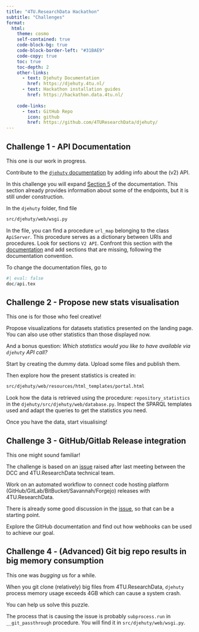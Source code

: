 ```yaml
---
title: "4TU.ResearchData Hackathon"
subtitle: "Challenges"
format: 
  html:
    theme: cosmo
    self-contained: true
    code-block-bg: true
    code-block-border-left: "#31BAE9"
    code-copy: true
    toc: true
    toc-depth: 2
    other-links:
      - text: Djehuty Documentation
        href: https://djehuty.4tu.nl/
      - text: Hackathon installation guides
        href: https://hackathon.data.4tu.nl/
        
    code-links:
      - text: GitHub Repo
        icon: github
        href: https://github.com/4TUResearchData/djehuty/
---
```


## Challenge 1 - API Documentation

This one is our work in progress.

Contribute to the [`djehuty` documentation](https://djehuty.4tu.nl/) by adding info about the (v2) API. 

In this challenge you will expand [Section 5](https://djehuty.4tu.nl/#x1-430005) of the documentation. This section already provides information about some of the endpoints, but it is still under construction. 

:::{.callout-note title="Where to start?"}
In the `djehuty` folder, find file 

```default
src/djehuty/web/wsgi.py

```

In the file, you can find a procedure `url_map` belonging to the class `ApiServer`. This procedure serves as a dictionary between URIs and procedures. Look for sections `V2 API`.  Confront this section with the [documentation](https://djehuty.4tu.nl/#x1-430005) and add sections that are missing, following the documentation convention.

To change the documentation files, go to 

```r
#| eval: false
doc/api.tex
```
:::


## Challenge 2 - Propose new stats visualisation

This one is for those who feel creative!

Propose visualizations for datasets statistics presented on the landing page. 
You can also use other statistics than those displayed now. 

And a bonus question: 
*Which statistics would you like to have available via `djehuty` API call?*  

:::{.callout-note title="Where to start?"}

Start by creating the dummy data. Upload some files and publish them.

Then explore how the present statistics is created in:

```default
src/djehuty/web/resources/html_templates/portal.html
```

Look how the data is retrieved  using the procedure: 
`repository_statistics` in the `djehuty/src/djehuty/web/database.py`. 
Inspect the SPARQL templates used and adapt the queries to get the statistics you need. 

Once you have the data, start visualising!

:::


## Challenge 3 - GitHub/Gitlab Release integration

This one might sound familiar! 


The challenge is based on an [issue](https://github.com/4TUResearchData/djehuty/issues/20) raised after last meeting between the DCC and 4TU.ResearchData technical team.

Work on an automated workflow to connect code hosting platform (GitHub/GitLab/BitBucket/Savannah/Forgejo) releases with 4TU.ResearchData.   


:::{.callout-note title="Where to start?"}

There is already some good discussion in the [issue](https://github.com/4TUResearchData/djehuty/issues/20), 
so that can be a starting point. 

Explore the GitHub documentation and find out how webhooks can be used to achieve our goal. 


<!-- - What does Github communicate to 4TU with a webhook? -->
<!-- - Is that sufficient information for the integration? -->

:::


## Challenge 4 - (Advanced) Git big repo results in big memory consumption

This one was *bugging* us for a while. 


When you git clone (relatively) big files from 4TU.ResearchData, 
`djehuty` process memory usage exceeds 4GB which can cause a system crash.

You can help us solve this puzzle. 


:::{.callout-note title="Where to start?"}

The process that is causing the issue is probably `subprocess.run` in 
`__git_passthrough` procedure. 
You will find it in `src/djehuty/web/wsgi.py`.

:::

